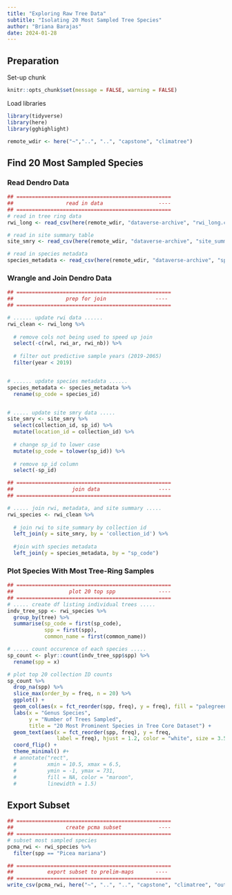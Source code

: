 ```yaml
---
title: "Exploring Raw Tree Data"
subtitle: "Isolating 20 Most Sampled Tree Species"
author: "Briana Barajas"
date: 2024-01-28
---
```


## Preparation

Set-up chunk

```r
knitr::opts_chunk$set(message = FALSE, warning = FALSE)
```

Load libraries

```r
library(tidyverse)
library(here)
library(gghighlight)

remote_wdir <- here("~","..", "..", "capstone", "climatree")
```

## Find 20 Most Sampled Species

### Read Dendro Data

```r
## ==================================================
##                 read in data                  ----
## ==================================================
# read in tree ring data
rwi_long <- read_csv(here(remote_wdir, "dataverse-archive", "rwi_long.csv"))

# read in site summary table
site_smry <- read_csv(here(remote_wdir, "dataverse-archive", "site_summary.csv"))

# read in species metadata
species_metadata <- read_csv(here(remote_wdir, "dataverse-archive", "species_metadata.csv"))
```

### Wrangle and Join Dendro Data

```r
## ==================================================
##                 prep for join                ----
## ==================================================

# ...... update rwi data ......
rwi_clean <- rwi_long %>% 
  
  # remove cols not being used to speed up join 
  select(-c(rwl, rwi_ar, rwi_nb)) %>% 
  
  # filter out predictive sample years (2019-2065)
  filter(year < 2019)


# ...... update species metadata ......
species_metadata <- species_metadata %>% 
  rename(sp_code = species_id)


# ..... update site smry data .....
site_smry <- site_smry %>%
  select(collection_id, sp_id) %>% 
  mutate(location_id = collection_id) %>%
  
  # change sp_id to lower case
  mutate(sp_code = tolower(sp_id)) %>% 
  
  # remove sp_id column
  select(-sp_id)

## ==================================================
##                   join data                   ----
## ==================================================

# ..... join rwi, metadata, and site summary .....
rwi_species <- rwi_clean %>% 
  
  # join rwi to site_summary by collection id
  left_join(y = site_smry, by = 'collection_id') %>% 
  
  #join with species metadata
  left_join(y = species_metadata, by = "sp_code")
```

### Plot Species With Most Tree-Ring Samples

```r
## ==================================================
##                  plot 20 top spp              ----
## ==================================================
# ..... create df listing individual trees .....
indv_tree_spp <- rwi_species %>% 
  group_by(tree) %>% 
  summarise(sp_code = first(sp_code), 
            spp = first(spp),
            common_name = first(common_name))

# ..... count occurence of each species .....
sp_count <- plyr::count(indv_tree_spp$spp) %>% 
  rename(spp = x)

# plot top 20 collection ID counts
sp_count %>% 
  drop_na(spp) %>% 
  slice_max(order_by = freq, n = 20) %>% 
  ggplot() +
  geom_col(aes(x = fct_reorder(spp, freq), y = freq), fill = "palegreen4") +
  labs(x = "Genus Species",
       y = "Number of Trees Sampled",
       title = "20 Most Prominent Species in Tree Core Dataset") +
  geom_text(aes(x = fct_reorder(spp, freq), y = freq,
                label = freq), hjust = 1.2, color = "white", size = 3.5) +
  coord_flip() +
  theme_minimal() #+
  # annotate("rect", 
  #          xmin = 10.5, xmax = 6.5, 
  #          ymin = -1, ymax = 731, 
  #          fill = NA, color = "maroon",
  #          linewidth = 1.5)
```

## Export Subset

```r
## ==================================================
##                 create pcma subset            ----
## ==================================================
# subset most sampled species
pcma_rwi <- rwi_species %>% 
  filter(spp == "Picea mariana")

## ==================================================
##           export subset to prelim-maps       ----
## ==================================================
write_csv(pcma_rwi, here("~", "..", "..", "capstone", "climatree", "output-data", "step-1-output", "pcma_rwi.csv"))
```




